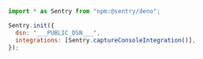 ```javascript {tabTitle: JavaScript}
import * as Sentry from "npm:@sentry/deno";

Sentry.init({
  dsn: "___PUBLIC_DSN___",
  integrations: [Sentry.captureConsoleIntegration()],
});
```
